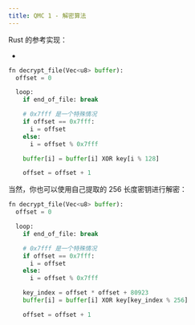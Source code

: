 ```yaml
---
title: QMC 1 - 解密算法
---
```



Rust 的参考实现：

- <CodeRef at="1dcb48a" file="src/tencent/qmc1.rs" />

<WarnQMC />

```py title="伪代码示例 (128 字节密钥)"
fn decrypt_file(Vec<u8> buffer):
  offset = 0

  loop:
    if end_of_file: break

    # 0x7fff 是一个特殊情况
    if offset == 0x7fff:
      i = offset
    else:
      i = offset % 0x7fff

    buffer[i] = buffer[i] XOR key[i % 128]

    offset = offset + 1
```

当然，你也可以使用自己提取的 256 长度密钥进行解密：

```py title="伪代码示例 (256 字节密钥)"
fn decrypt_file(Vec<u8> buffer):
  offset = 0

  loop:
    if end_of_file: break

    # 0x7fff 是一个特殊情况
    if offset == 0x7fff:
      i = offset
    else:
      i = offset % 0x7fff

    key_index = offset * offset + 80923
    buffer[i] = buffer[i] XOR key[key_index % 256]

    offset = offset + 1
```
